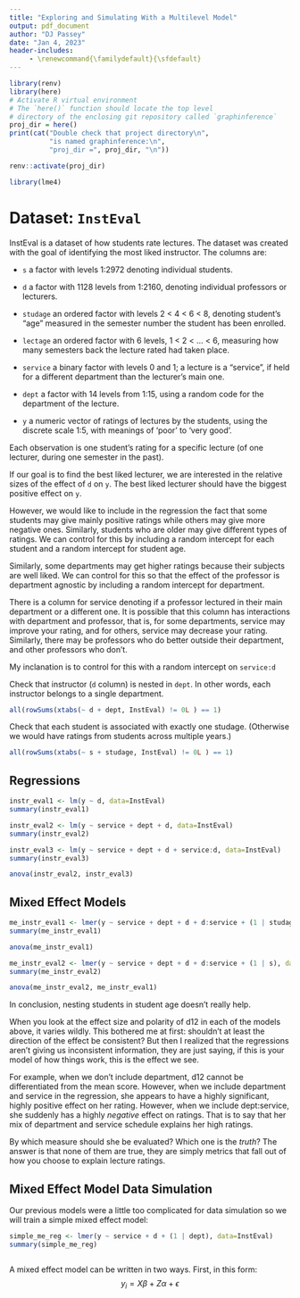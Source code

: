 ```yaml
---
title: "Exploring and Simulating With a Multilevel Model"
output: pdf_document
author: "DJ Passey"
date: "Jan 4, 2023"
header-includes:
     - \renewcommand{\familydefault}{\sfdefault}
---
```


```r
library(renv)
library(here)
# Activate R virtual environment
# The `here()` function should locate the top level
# directory of the enclosing git repository called `graphinference`
proj_dir = here()
print(cat("Double check that project directory\n",
          "is named graphinference:\n", 
          "proj_dir =", proj_dir, "\n"))

renv::activate(proj_dir)

library(lme4)
```

# Dataset: `InstEval`

InstEval is a dataset of how students rate lectures. The dataset was created
with the goal of identifying the most liked instructor. The columns are:

* `s` a factor with levels 1:2972 denoting individual students.

* `d` a factor with 1128 levels from 1:2160, denoting individual professors or lecturers.

* `studage` an ordered factor with levels 2 < 4 < 6 < 8, denoting student's “age” measured in the semester number the student has been enrolled.

* `lectage` an ordered factor with 6 levels, 1 < 2 < ... < 6, measuring how many semesters back the lecture rated had taken place.

* `service` a binary factor with levels 0 and 1; a lecture is a “service”, if held for a different department than the lecturer's main one.

* `dept` a factor with 14 levels from 1:15, using a random code for the department of the lecture.

* `y` a numeric vector of ratings of lectures by the students, using the discrete scale 1:5, with meanings of ‘poor’ to ‘very good’.

Each observation is one student's rating for a specific lecture (of one lecturer, during one semester in the past).


If our goal is to find the best liked lecturer, we are interested in the relative sizes of the effect of `d`
on `y`. The best liked lecturer should have the biggest positive effect on `y`.

However, we would like to include in the regression the fact that some
students may give mainly positive ratings while others may give more negative ones. 
Similarly, students who are older may give different types of ratings. We can control
for this by including a random intercept for each student and a random intercept
for student age.

Similarly, some departments may get higher ratings because their subjects are
well liked. We can control for this so that the effect of the professor is
department agnostic by including a random intercept for department.

There is a column for service denoting if a professor lectured in their main
department or a different one. It is possible that this column has interactions with department
and professor, that is, for some departments, service may improve your rating, and for others,
service may decrease your rating. Similarly, there may be professors who do better outside
their department, and other professors who don't.

My inclanation is to control for this with a random intercept on `service:d`

Check that instructor (`d` column) is nested in `dept`. In other words,
each instructor belongs to a single department.
```r
all(rowSums(xtabs(~ d + dept, InstEval) != 0L ) == 1)
```


Check that each student is associated with exactly one studage. (Otherwise we
would have ratings from students across multiple years.)
```r
all(rowSums(xtabs(~ s + studage, InstEval) != 0L ) == 1)
```

## Regressions

```r
instr_eval1 <- lm(y ~ d, data=InstEval)
summary(instr_eval1)
```

```r
instr_eval2 <- lm(y ~ service + dept + d, data=InstEval)
summary(instr_eval2)
```
```r
instr_eval3 <- lm(y ~ service + dept + d + service:d, data=InstEval)
summary(instr_eval3)
```
```r
anova(instr_eval2, instr_eval3)
```

## Mixed Effect Models
```r
me_instr_eval1 <- lmer(y ~ service + dept + d + d:service + (1 | studage / s), data=InstEval)
summary(me_instr_eval1)
```

```r
anova(me_instr_eval1)
```

```r
me_instr_eval2 <- lmer(y ~ service + dept + d + d:service + (1 | s), data=InstEval)
summary(me_instr_eval2)
```

```r
anova(me_instr_eval2, me_instr_eval1)

```

In conclusion, nesting students in student age doesn't really help.

When you look at the effect size and polarity of d12 in each of the models above,
it varies wildly. This bothered me at first: shouldn't at least the direction of the
effect be consistent? But then I realized that the regressions aren't giving us
inconsistent information, they are just saying, if this is your model of how
things work, this is the effect we see.

For example, when we don't include department, d12 cannot be differentiated from
the mean score. However, when we include department and service in the regression, she
appears to have a highly significant, highly positive effect on her rating. However,
when we include dept:service, she suddenly has a highly *negative* effect on ratings.
That is to say that her mix of department and service schedule explains her high ratings.

By which measure should she be evaluated? Which one is the *truth*? The answer is that
none of them are true, they are simply metrics that fall out of how you choose to
explain lecture ratings.

## Mixed Effect Model Data Simulation

Our previous models were a little too complicated for data simulation so we will
train a simple mixed effect model:

```r
simple_me_reg <- lmer(y ~ service + d + (1 | dept), data=InstEval)
summary(simple_me_reg)
```

```r

```
A mixed effect model can be written in two ways. First, in this form:
$$
y_i = X \beta + Z \alpha + \epsilon
$$